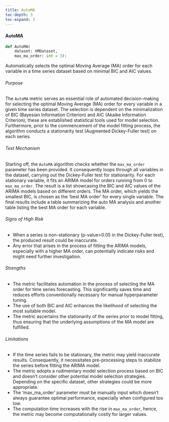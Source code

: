 ```yaml
---
title: AutoMA
toc-depth: 3
toc-expand: 3
---
```






 
#### AutoMA

```python
def AutoMA(
    dataset: VMDataset,
    max_ma_order: int = 3):
```

Automatically selects the optimal Moving Average (MA) order for each variable in a time series dataset based on
minimal BIC and AIC values.

###### Purpose

The `AutoMA` metric serves an essential role of automated decision-making for selecting the optimal Moving Average
(MA) order for every variable in a given time series dataset. The selection is dependent on the minimalization of
BIC (Bayesian Information Criterion) and AIC (Akaike Information Criterion); these are established statistical
tools used for model selection. Furthermore, prior to the commencement of the model fitting process, the algorithm
conducts a stationarity test (Augmented Dickey-Fuller test) on each series.

###### Test Mechanism

Starting off, the `AutoMA` algorithm checks whether the `max_ma_order` parameter has been provided. It consequently
loops through all variables in the dataset, carrying out the Dickey-Fuller test for stationarity. For each
stationary variable, it fits an ARIMA model for orders running from 0 to `max_ma_order`. The result is a list
showcasing the BIC and AIC values of the ARIMA models based on different orders. The MA order, which yields the
smallest BIC, is chosen as the 'best MA order' for every single variable. The final results include a table
summarizing the auto MA analysis and another table listing the best MA order for each variable.

###### Signs of High Risk

- When a series is non-stationary (p-value>0.05 in the Dickey-Fuller test), the produced result could be inaccurate.
- Any error that arises in the process of fitting the ARIMA models, especially with a higher MA order, can
potentially indicate risks and might need further investigation.

###### Strengths

- The metric facilitates automation in the process of selecting the MA order for time series forecasting. This
significantly saves time and reduces efforts conventionally necessary for manual hyperparameter tuning.
- The use of both BIC and AIC enhances the likelihood of selecting the most suitable model.
- The metric ascertains the stationarity of the series prior to model fitting, thus ensuring that the underlying
assumptions of the MA model are fulfilled.

###### Limitations

- If the time series fails to be stationary, the metric may yield inaccurate results. Consequently, it necessitates
pre-processing steps to stabilize the series before fitting the ARIMA model.
- The metric adopts a rudimentary model selection process based on BIC and doesn't consider other potential model
selection strategies. Depending on the specific dataset, other strategies could be more appropriate.
- The 'max_ma_order' parameter must be manually input which doesn't always guarantee optimal performance,
especially when configured too low.
- The computation time increases with the rise in `max_ma_order`, hence, the metric may become computationally
costly for larger values.




 